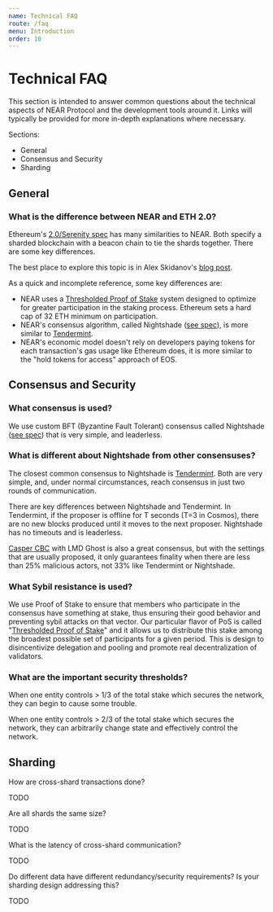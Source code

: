 ```yaml
---
name: Technical FAQ
route: /faq
menu: Introduction
order: 10
---
```


# Technical FAQ

This section is intended to answer common questions about the technical aspects of NEAR Protocol and the development tools around it.  Links will typically be provided for more in-depth explanations where necessary.

Sections:

* General
* Consensus and Security
* Sharding


## General

### What is the difference between NEAR and ETH 2.0?

Ethereum's [2.0/Serenity spec](https://github.com/ethereum/eth2.0-specs) has many similarities to NEAR.  Both specify a sharded blockchain with a beacon chain to tie the shards together.  There are some key differences.

The best place to explore this topic is in Alex Skidanov's [blog post](https://medium.com/nearprotocol/why-doesnt-near-just-replicate-ethereum-serenity-design-3e2cfa2f960c).

As a quick and incomplete reference, some key differences are:

* NEAR uses a [Thresholded Proof of Stake](https://medium.com/nearprotocol/thresholded-proof-of-stake-67b74e616a92) system designed to optimize for greater participation in the staking process.  Ethereum sets a hard cap of 32 ETH minimum on participation.
* NEAR's consensus algorithm, called Nightshade ([see spec](https://www.overleaf.com/read/qnmdxkvyrhrm)), is more similar to [Tendermint](https://tendermint.com/).
* NEAR's economic model doesn't rely on developers paying tokens for each transaction's gas usage like Ethereum does, it is more similar to the "hold tokens for access" approach of EOS.


## Consensus and Security

### What consensus is used?

We use custom BFT (Byzantine Fault Tolerant) consensus called Nightshade ([see spec](https://www.overleaf.com/read/qnmdxkvyrhrm)) that is very simple, and leaderless.

### What is different about Nightshade from other consensuses?

The closest common consensus to Nightshade is [Tendermint](http://www.tendermint.com). Both are very simple, and, under normal circumstances, reach consensus in just two rounds of communication.

There are key differences between Nightshade and Tendermint.  In Tendermint, if the proposer is offline for T seconds (T=3 in Cosmos), there are no new blocks produced until it moves to the next proposer. Nightshade has no timeouts and is leaderless.

[Casper CBC](https://github.com/ethereum/cbc-casper) with LMD Ghost is also a great consensus, but with the settings that are usually proposed, it only guarantees finality when there are less than 25% malicious actors, not 33% like Tendermint or Nightshade.


### What Sybil resistance is used?

We use Proof of Stake to ensure that members who participate in the consensus have something at stake, thus ensuring their good behavior and preventing sybil attacks on that vector.  Our particular flavor of PoS is called "[Thresholded Proof of Stake](https://medium.com/nearprotocol/thresholded-proof-of-stake-67b74e616a92)" and it allows us to distribute this stake among the broadest possible set of participants for a given period. This is design to disincentivize delegation and pooling and promote real decentralization of validators.

### What are the important security thresholds?

When one entity controls > 1/3 of the total stake which secures the network, they can begin to cause some trouble.

When one entity controls > 2/3 of the total stake which secures the network, they can arbitrarily change state and effectively control the network.



## Sharding


How are cross-shard transactions done?

TODO

Are all shards the same size?

TODO

What is the latency of cross-shard communication?

TODO

Do different data have different redundancy/security requirements? Is your sharding design addressing this?

TODO
